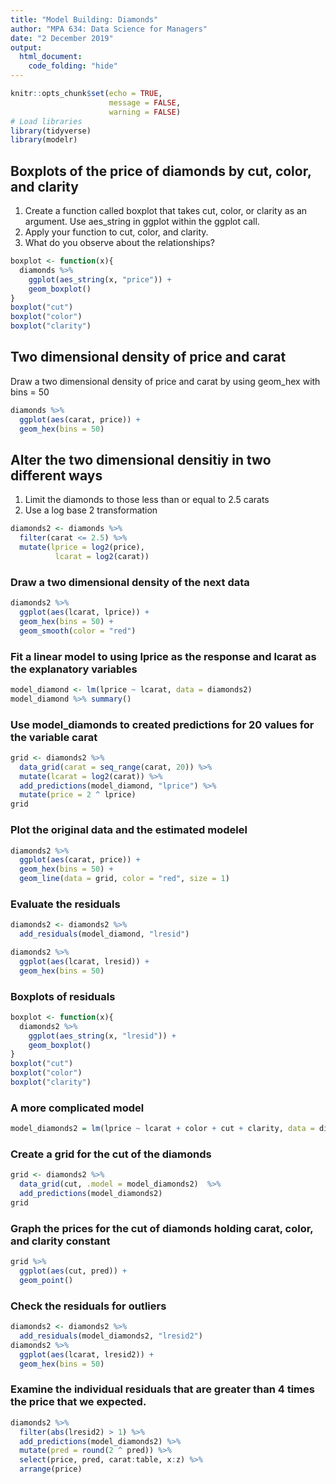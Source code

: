 ```yaml
---
title: "Model Building: Diamonds"
author: "MPA 634: Data Science for Managers"
date: "2 December 2019"
output: 
  html_document:
    code_folding: "hide"
---
```


```r
knitr::opts_chunk$set(echo = TRUE,
                      message = FALSE,
                      warning = FALSE)
# Load libraries
library(tidyverse)
library(modelr)
```  

## Boxplots of the price of diamonds by cut, color, and clarity

1.  Create a function called boxplot that takes cut, color, or clarity as an argument. Use aes_string in ggplot within the ggplot call.
2.  Apply your function to cut, color, and clarity.
3.  What do you observe about the relationships?

```r
boxplot <- function(x){
  diamonds %>% 
    ggplot(aes_string(x, "price")) +
    geom_boxplot()
}
boxplot("cut")
boxplot("color")
boxplot("clarity")
``` 

## Two dimensional density of price and carat

Draw a two dimensional density of price and carat by using geom_hex with bins = 50

```r
diamonds %>% 
  ggplot(aes(carat, price)) + 
  geom_hex(bins = 50)
```

## Alter the two dimensional densitiy in two different ways  

1.  Limit the diamonds to those less than or equal to 2.5 carats
2.  Use a log base 2 transformation  

```r
diamonds2 <- diamonds %>% 
  filter(carat <= 2.5) %>% 
  mutate(lprice = log2(price),
          lcarat = log2(carat))
```

### Draw a two dimensional density of the next data

```r
diamonds2 %>% 
  ggplot(aes(lcarat, lprice)) +
  geom_hex(bins = 50) +
  geom_smooth(color = "red")
```

### Fit a linear model to using lprice as the response and lcarat as the explanatory variables  

```r
model_diamond <- lm(lprice ~ lcarat, data = diamonds2)
model_diamond %>% summary()
```

### Use model_diamonds to created predictions for 20 values for the variable carat 

```r
grid <- diamonds2 %>% 
  data_grid(carat = seq_range(carat, 20)) %>% 
  mutate(lcarat = log2(carat)) %>% 
  add_predictions(model_diamond, "lprice") %>% 
  mutate(price = 2 ^ lprice)
grid
```

### Plot the original data and the estimated modelel  

```r
diamonds2 %>% 
  ggplot(aes(carat, price)) +
  geom_hex(bins = 50) +
  geom_line(data = grid, color = "red", size = 1)
```

### Evaluate the residuals

```r
diamonds2 <- diamonds2 %>% 
  add_residuals(model_diamond, "lresid")

diamonds2 %>% 
  ggplot(aes(lcarat, lresid)) +
  geom_hex(bins = 50)
```  

### Boxplots of residuals

```r
boxplot <- function(x){
  diamonds2 %>% 
    ggplot(aes_string(x, "lresid")) +
    geom_boxplot()
}
boxplot("cut")
boxplot("color")
boxplot("clarity")
```

### A more complicated model

```r
model_diamonds2 = lm(lprice ~ lcarat + color + cut + clarity, data = diamonds2)
```

### Create a grid for the cut of the diamonds

```r
grid <- diamonds2 %>% 
  data_grid(cut, .model = model_diamonds2)  %>% 
  add_predictions(model_diamonds2)
grid
```

### Graph the prices for the cut of diamonds holding carat, color, and clarity constant  

```r
grid %>% 
  ggplot(aes(cut, pred)) +
  geom_point()
``` 

### Check the residuals for outliers

```r
diamonds2 <- diamonds2 %>% 
  add_residuals(model_diamonds2, "lresid2")
diamonds2 %>% 
  ggplot(aes(lcarat, lresid2)) +
  geom_hex(bins = 50)
```

### Examine the individual residuals that are greater than 4 times the price that we expected.  

```r
diamonds2 %>% 
  filter(abs(lresid2) > 1) %>% 
  add_predictions(model_diamonds2) %>% 
  mutate(pred = round(2 ^ pred)) %>% 
  select(price, pred, carat:table, x:z) %>% 
  arrange(price)
```

